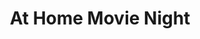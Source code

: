 ---
title: "At Home Movie Night"
slug: "movie-night"
hero_image: "./movie-night.jpg"
hero_image_alt: "A bowl of popcorn"
cost: "Low"
num: "1"
supplies: "A screen for watching, snacks (optional), a comfortable place to watch a movie"
desc: "This one is another affordable and easy outing activity! All you need is one or more people to watch a movie with and a way to watch the movie! Whether that's a projector on the ceiling while you sit in beanbags, a drive-in theater, a regular movie theater, or a night on the couch watching a movie on the TV, this idea is a simple easy classic for a reason. This idea pairs well with other ideas that take less time and focus or have a lot of downtime, such as the Homemade Pizza idea! Use a random number generator, set of dice, coin flip, or regular old verbal agreement to decide who picks the movie!"
---